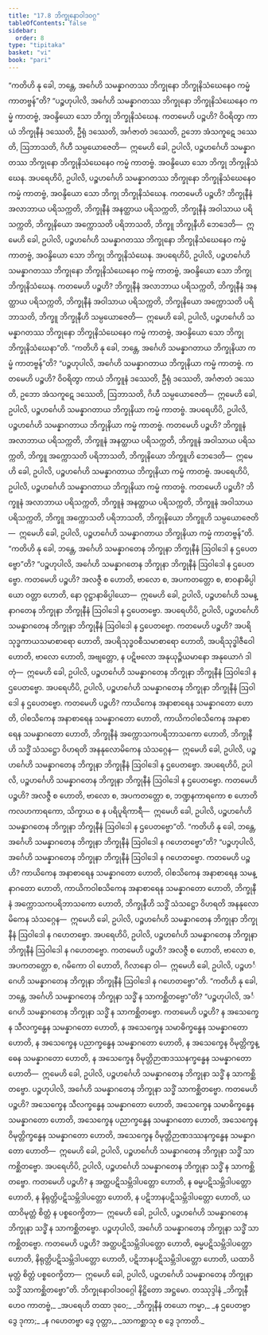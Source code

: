 ```yaml
---
title: "17.8 ဘိက္ခုနောဝါဒဝဂ္ဂ"
tableOfContents: false
sidebar:
  order: 8
type: "tipitaka"
basket: "vi"
book: "pari"
---
```



<DynamicBreadcrumb />

<Division number="450" book="pari" e="ch" v="5" p="339">

<Paragraph number="2085" book="pari">
“ကတိဟိ နု ခေါ, ဘန္တေ, အင်္ဂေဟိ သမန္နာဂတဿ ဘိက္ခုနော ဘိက္ခုနိသံဃေနေဝ ကမ္မံ ကာတဗ္ဗန်”တိ?
</Paragraph>

<Paragraph number="2086" book="pari">
“ပဉ္စဟုပါလိ, အင်္ဂေဟိ သမန္နာဂတဿ ဘိက္ခုနော ဘိက္ခုနိသံဃေနေဝ ကမ္မံ ကာတဗ္ဗံ, အဝန္ဒိယော သော ဘိက္ခု ဘိက္ခုနိသံဃေန. ကတမေဟိ ပဉ္စဟိ? ဝိဝရိတွာ ကာယံ ဘိက္ခုနီနံ ဒဿေတိ, ဦရုံ ဒဿေတိ, အင်္ဂဇာတံ ဒဿေတိ, ဥဘော အံသကူဋေ ဒဿေတိ, ဩဘာသတိ, ဂိဟီ သမ္ပယောဇေတိ—  ဣမေဟိ ခေါ, ဥပါလိ, ပဉ္စဟင်္ဂေဟိ သမန္နာဂတဿ ဘိက္ခုနော ဘိက္ခုနိသံဃေနေဝ ကမ္မံ ကာတဗ္ဗံ. အဝန္ဒိယော သော ဘိက္ခု ဘိက္ခုနိသံဃေန.
</Paragraph>

<Paragraph number="2087" book="pari">
အပရေဟိပိ, ဥပါလိ, ပဉ္စဟင်္ဂေဟိ သမန္နာဂတဿ ဘိက္ခုနော ဘိက္ခုနိသံဃေနေဝ ကမ္မံ ကာတဗ္ဗံ, အဝန္ဒိယော သော ဘိက္ခု ဘိက္ခုနိသံဃေန. ကတမေဟိ ပဉ္စဟိ? ဘိက္ခုနီနံ အလာဘာယ ပရိသက္ကတိ, ဘိက္ခုနီနံ အနတ္ထာယ ပရိသက္ကတိ, ဘိက္ခုနီနံ အဝါသာယ ပရိသက္ကတိ, ဘိက္ခုနိယော အက္ကောသတိ ပရိဘာသတိ, ဘိက္ခူ ဘိက္ခုနီဟိ ဘေဒေတိ—  ဣမေဟိ ခေါ, ဥပါလိ, ပဉ္စဟင်္ဂေဟိ သမန္နာဂတဿ ဘိက္ခုနော ဘိက္ခုနိသံဃေနေဝ ကမ္မံ ကာတဗ္ဗံ, အဝန္ဒိယော သော ဘိက္ခု ဘိက္ခုနိသံဃေန.
</Paragraph>

<Paragraph number="2088" book="pari">
အပရေဟိပိ, ဥပါလိ, ပဉ္စဟင်္ဂေဟိ သမန္နာဂတဿ ဘိက္ခုနော ဘိက္ခုနိသံဃေနေဝ ကမ္မံ ကာတဗ္ဗံ, အဝန္ဒိယော သော ဘိက္ခု ဘိက္ခုနိသံဃေန. ကတမေဟိ ပဉ္စဟိ? ဘိက္ခုနီနံ အလာဘာယ ပရိသက္ကတိ, ဘိက္ခုနီနံ အနတ္ထာယ ပရိသက္ကတိ, ဘိက္ခုနီနံ အဝါသာယ ပရိသက္ကတိ, ဘိက္ခုနိယော အက္ကောသတိ ပရိဘာသတိ, ဘိက္ခူ ဘိက္ခုနီဟိ သမ္ပယောဇေတိ—  ဣမေဟိ ခေါ, ဥပါလိ, ပဉ္စဟင်္ဂေဟိ သမန္နာဂတဿ ဘိက္ခုနော ဘိက္ခုနိသံဃေနေဝ ကမ္မံ ကာတဗ္ဗံ, အဝန္ဒိယော သော ဘိက္ခု ဘိက္ခုနိသံဃေနာ”တိ.
</Paragraph>

</Division>
<Division number="451" book="pari" e="ch" v="5" p="339">

<Paragraph number="2089" book="pari">
“ကတိဟိ နု ခေါ, ဘန္တေ, အင်္ဂေဟိ သမန္နာဂတာယ ဘိက္ခုနိယာ ကမ္မံ ကာတဗ္ဗန်”တိ?
</Paragraph>

<Paragraph number="2090" book="pari">
“ပဉ္စဟုပါလိ, အင်္ဂေဟိ သမန္နာဂတာယ ဘိက္ခုနိယာ ကမ္မံ ကာတဗ္ဗံ. ကတမေဟိ ပဉ္စဟိ? ဝိဝရိတွာ ကာယံ ဘိက္ခူနံ ဒဿေတိ, ဦရုံ ဒဿေတိ, အင်္ဂဇာတံ ဒဿေတိ, ဥဘော အံသကူဋေ ဒဿေတိ, ဩဘာသတိ, ဂိဟီ သမ္ပယောဇေတိ—  ဣမေဟိ ခေါ, ဥပါလိ, ပဉ္စဟင်္ဂေဟိ သမန္နာဂတာယ ဘိက္ခုနိယာ ကမ္မံ ကာတဗ္ဗံ.
</Paragraph>

<Paragraph number="2091" book="pari">
အပရေဟိပိ, ဥပါလိ, ပဉ္စဟင်္ဂေဟိ သမန္နာဂတာယ ဘိက္ခုနိယာ ကမ္မံ ကာတဗ္ဗံ. ကတမေဟိ ပဉ္စဟိ? ဘိက္ခူနံ အလာဘာယ ပရိသက္ကတိ, ဘိက္ခူနံ အနတ္ထာယ ပရိသက္ကတိ, ဘိက္ခူနံ အဝါသာယ ပရိသက္ကတိ, ဘိက္ခူ အက္ကောသတိ ပရိဘာသတိ, ဘိက္ခုနိယော ဘိက္ခူဟိ ဘေဒေတိ—  ဣမေဟိ ခေါ, ဥပါလိ, ပဉ္စဟင်္ဂေဟိ သမန္နာဂတာယ ဘိက္ခုနိယာ ကမ္မံ ကာတဗ္ဗံ.
</Paragraph>

<Paragraph number="2092" book="pari">
အပရေဟိပိ, ဥပါလိ, ပဉ္စဟင်္ဂေဟိ သမန္နာဂတာယ ဘိက္ခုနိယာ ကမ္မံ ကာတဗ္ဗံ. ကတမေဟိ ပဉ္စဟိ? ဘိက္ခူနံ အလာဘာယ ပရိသက္ကတိ, ဘိက္ခူနံ အနတ္ထာယ ပရိသက္ကတိ, ဘိက္ခူနံ အဝါသာယ ပရိသက္ကတိ, ဘိက္ခူ အက္ကောသတိ ပရိဘာသတိ, ဘိက္ခုနိယော ဘိက္ခူဟိ သမ္ပယောဇေတိ—  ဣမေဟိ ခေါ, ဥပါလိ, ပဉ္စဟင်္ဂေဟိ သမန္နာဂတာယ ဘိက္ခုနိယာ ကမ္မံ ကာတဗ္ဗန်”တိ.
</Paragraph>

</Division>
<Division number="452" book="pari" e="ch" v="5" p="340">

<Paragraph number="2093" book="pari">
“ကတိဟိ နု ခေါ, ဘန္တေ, အင်္ဂေဟိ သမန္နာဂတေန ဘိက္ခုနာ ဘိက္ခုနီနံ ဩဝါဒေါ န ဌပေတဗ္ဗော”တိ?
</Paragraph>

<Paragraph number="2094" book="pari">
“ပဉ္စဟုပါလိ, အင်္ဂေဟိ သမန္နာဂတေန ဘိက္ခုနာ ဘိက္ခုနီနံ ဩဝါဒေါ န ဌပေတဗ္ဗော. ကတမေဟိ ပဉ္စဟိ? အလဇ္ဇီ စ ဟောတိ, ဗာလော စ, အပကတတ္တော စ, စာဝနာဓိပ္ပါယော ဝတ္တာ ဟောတိ, နော ဝုဋ္ဌာနာဓိပ္ပါယော—  ဣမေဟိ ခေါ, ဥပါလိ, ပဉ္စဟင်္ဂေဟိ သမန္နာဂတေန ဘိက္ခုနာ ဘိက္ခုနီနံ ဩဝါဒေါ န ဌပေတဗ္ဗော.
</Paragraph>

<Paragraph number="2095" book="pari">
အပရေဟိပိ, ဥပါလိ, ပဉ္စဟင်္ဂေဟိ သမန္နာဂတေန ဘိက္ခုနာ ဘိက္ခုနီနံ ဩဝါဒေါ န ဌပေတဗ္ဗော. ကတမေဟိ ပဉ္စဟိ? အပရိသုဒ္ဓကာယသမာစာရော ဟောတိ, အပရိသုဒ္ဓဝစီသမာစာရော ဟောတိ, အပရိသုဒ္ဓါဇီဝေါ ဟောတိ, ဗာလော ဟောတိ, အဗျတ္တော, န ပဋိဗလော အနုယုဉ္ဇိယမာနော အနုယောဂံ ဒါတုံ—  ဣမေဟိ ခေါ, ဥပါလိ, ပဉ္စဟင်္ဂေဟိ သမန္နာဂတေန ဘိက္ခုနာ ဘိက္ခုနီနံ ဩဝါဒေါ န ဌပေတဗ္ဗော.
</Paragraph>

<Paragraph number="2096" book="pari">
အပရေဟိပိ, ဥပါလိ, ပဉ္စဟင်္ဂေဟိ သမန္နာဂတေန ဘိက္ခုနာ ဘိက္ခုနီနံ ဩဝါဒေါ န ဌပေတဗ္ဗော. ကတမေဟိ ပဉ္စဟိ? ကာယိကေန အနာစာရေန သမန္နာဂတော ဟောတိ, ဝါစသိကေန အနာစာရေန သမန္နာဂတော ဟောတိ, ကာယိကဝါစသိကေန အနာစာရေန သမန္နာဂတော ဟောတိ, ဘိက္ခုနီနံ အက္ကောသကပရိဘာသကော ဟောတိ, ဘိက္ခုနီဟိ သဒ္ဓိံ သံသဋ္ဌော ဝိဟရတိ အနနုလောမိကေန သံသဂ္ဂေန—  ဣမေဟိ ခေါ, ဥပါလိ, ပဉ္စဟင်္ဂေဟိ သမန္နာဂတေန ဘိက္ခုနာ ဘိက္ခုနီနံ ဩဝါဒေါ န ဌပေတဗ္ဗော.
</Paragraph>

<Paragraph number="2097" book="pari">
အပရေဟိပိ, ဥပါလိ, ပဉ္စဟင်္ဂေဟိ သမန္နာဂတေန ဘိက္ခုနာ ဘိက္ခုနီနံ ဩဝါဒေါ န ဌပေတဗ္ဗော. ကတမေဟိ ပဉ္စဟိ? အလဇ္ဇီ စ ဟောတိ, ဗာလော စ, အပကတတ္တော စ, ဘဏ္ဍနကာရကော စ ဟောတိ ကလဟကာရကော, သိက္ခာယ စ န ပရိပူရိကာရီ—  ဣမေဟိ ခေါ, ဥပါလိ, ပဉ္စဟင်္ဂေဟိ သမန္နာဂတေန ဘိက္ခုနာ ဘိက္ခုနီနံ ဩဝါဒေါ န ဌပေတဗ္ဗော”တိ.
</Paragraph>

</Division>
<Division number="453" book="pari" e="ch" v="5" p="341">

<Paragraph number="2098" book="pari">
“ကတိဟိ နု ခေါ, ဘန္တေ, အင်္ဂေဟိ သမန္နာဂတေန ဘိက္ခုနာ ဘိက္ခုနီနံ ဩဝါဒေါ န ဂဟေတဗ္ဗော”တိ?
</Paragraph>

<Paragraph number="2099" book="pari">
“ပဉ္စဟုပါလိ, အင်္ဂေဟိ သမန္နာဂတေန ဘိက္ခုနာ ဘိက္ခုနီနံ ဩဝါဒေါ န ဂဟေတဗ္ဗော. ကတမေဟိ ပဉ္စဟိ? ကာယိကေန အနာစာရေန သမန္နာဂတော ဟောတိ, ဝါစသိကေန အနာစာရေန သမန္နာဂတော ဟောတိ, ကာယိကဝါစသိကေန အနာစာရေန သမန္နာဂတော ဟောတိ, ဘိက္ခုနီနံ အက္ကောသကပရိဘာသကော ဟောတိ, ဘိက္ခုနီဟိ သဒ္ဓိံ သံသဋ္ဌော ဝိဟရတိ အနနုလောမိကေန သံသဂ္ဂေန—  ဣမေဟိ ခေါ, ဥပါလိ, ပဉ္စဟင်္ဂေဟိ သမန္နာဂတေန ဘိက္ခုနာ ဘိက္ခုနီနံ ဩဝါဒေါ န ဂဟေတဗ္ဗော.
</Paragraph>

<Paragraph number="2100" book="pari">
အပရေဟိပိ, ဥပါလိ, ပဉ္စဟင်္ဂေဟိ သမန္နာဂတေန ဘိက္ခုနာ ဘိက္ခုနီနံ ဩဝါဒေါ န ဂဟေတဗ္ဗော. ကတမေဟိ ပဉ္စဟိ? အလဇ္ဇီ စ ဟောတိ, ဗာလော စ, အပကတတ္တော စ, ဂမိကော ဝါ ဟောတိ, ဂိလာနော ဝါ—  ဣမေဟိ ခေါ, ဥပါလိ, ပဉ္စဟင်္ဂေဟိ သမန္နာဂတေန ဘိက္ခုနာ ဘိက္ခုနီနံ ဩဝါဒေါ န ဂဟေတဗ္ဗော”တိ.
</Paragraph>

</Division>
<Division number="454" book="pari" e="ch" v="5" p="341">

<Paragraph number="2101" book="pari">
“ကတိဟိ နု ခေါ, ဘန္တေ, အင်္ဂေဟိ သမန္နာဂတေန ဘိက္ခုနာ သဒ္ဓိံ န သာကစ္ဆိတဗ္ဗော”တိ?
</Paragraph>

<Paragraph number="2102" book="pari">
“ပဉ္စဟုပါလိ, အင်္ဂေဟိ သမန္နာဂတေန ဘိက္ခုနာ သဒ္ဓိံ န သာကစ္ဆိတဗ္ဗော. ကတမေဟိ ပဉ္စဟိ? န အသေက္ခေန သီလက္ခန္ဓေန သမန္နာဂတော ဟောတိ, န အသေက္ခေန သမာဓိက္ခန္ဓေန သမန္နာဂတော ဟောတိ, န အသေက္ခေန ပညာက္ခန္ဓေန သမန္နာဂတော ဟောတိ, န အသေက္ခေန ဝိမုတ္တိက္ခန္ဓေန သမန္နာဂတော ဟောတိ, န အသေက္ခေန ဝိမုတ္တိဉာဏဒဿနက္ခန္ဓေန သမန္နာဂတော ဟောတိ—  ဣမေဟိ ခေါ, ဥပါလိ, ပဉ္စဟင်္ဂေဟိ သမန္နာဂတေန ဘိက္ခုနာ သဒ္ဓိံ န သာကစ္ဆိတဗ္ဗော. ပဉ္စဟုပါလိ, အင်္ဂေဟိ သမန္နာဂတေန ဘိက္ခုနာ သဒ္ဓိံ သာကစ္ဆိတဗ္ဗော. ကတမေဟိ ပဉ္စဟိ? အသေက္ခေန သီလက္ခန္ဓေန သမန္နာဂတော ဟောတိ, အသေက္ခေန သမာဓိက္ခန္ဓေန သမန္နာဂတော ဟောတိ, အသေက္ခေန ပညာက္ခန္ဓေန သမန္နာဂတော ဟောတိ, အသေက္ခေန ဝိမုတ္တိက္ခန္ဓေန သမန္နာဂတော ဟောတိ, အသေက္ခေန ဝိမုတ္တိဉာဏဒဿနက္ခန္ဓေန သမန္နာဂတော ဟောတိ—  ဣမေဟိ ခေါ, ဥပါလိ, ပဉ္စဟင်္ဂေဟိ သမန္နာဂတေန ဘိက္ခုနာ သဒ္ဓိံ သာကစ္ဆိတဗ္ဗော.
</Paragraph>

<Paragraph number="2103" book="pari">
အပရေဟိပိ, ဥပါလိ, ပဉ္စဟင်္ဂေဟိ သမန္နာဂတေန ဘိက္ခုနာ သဒ္ဓိံ န သာကစ္ဆိတဗ္ဗော. ကတမေဟိ ပဉ္စဟိ? န အတ္ထပဋိသမ္ဘိဒါပတ္တော ဟောတိ, န ဓမ္မပဋိသမ္ဘိဒါပတ္တော ဟောတိ, န နိရုတ္တိပဋိသမ္ဘိဒါပတ္တော ဟောတိ, န ပဋိဘာနပဋိသမ္ဘိဒါပတ္တော ဟောတိ, ယထာဝိမုတ္တံ စိတ္တံ န ပစ္စဝေက္ခိတာ—  ဣမေဟိ ခေါ, ဥပါလိ, ပဉ္စဟင်္ဂေဟိ သမန္နာဂတေန ဘိက္ခုနာ သဒ္ဓိံ န သာကစ္ဆိတဗ္ဗော. ပဉ္စဟုပါလိ, အင်္ဂေဟိ သမန္နာဂတေန ဘိက္ခုနာ သဒ္ဓိံ သာကစ္ဆိတဗ္ဗော. ကတမေဟိ ပဉ္စဟိ? အတ္ထပဋိသမ္ဘိဒါပတ္တော ဟောတိ, ဓမ္မပဋိသမ္ဘိဒါပတ္တော ဟောတိ, နိရုတ္တိပဋိသမ္ဘိဒါပတ္တော ဟောတိ, ပဋိဘာနပဋိသမ္ဘိဒါပတ္တော ဟောတိ, ယထာဝိမုတ္တံ စိတ္တံ ပစ္စဝေက္ခိတာ—  ဣမေဟိ ခေါ, ဥပါလိ, ပဉ္စဟင်္ဂေဟိ သမန္နာဂတေန ဘိက္ခုနာ သဒ္ဓိံ သာကစ္ဆိတဗ္ဗော”တိ.

</Paragraph>
</Division>

<Paragraph number="2104" type="center" book="pari">
ဘိက္ခုနောဝါဒဝဂ္ဂေါ နိဋ္ဌိတော အဋ္ဌမော.



</Paragraph>

<Paragraph number="2105" type="center" book="pari">
တဿုဒ္ဒါနံ


</Paragraph>

<Paragraph number="2106" type="verses" book="pari">
_ဘိက္ခုနီဟေဝ ကာတဗ္ဗံ,_  
_အပရေဟိ တထာ ဒုဝေ;_  
_ဘိက္ခုနီနံ တယော ကမ္မာ,_  
_န ဌပေတဗ္ဗာ ဒွေ ဒုကာ;_  
_န ဂဟေတဗ္ဗာ ဒွေ ဝုတ္တာ,_  
_သာကစ္ဆာသု စ ဒွေ ဒုကာတိ._
</Paragraph>